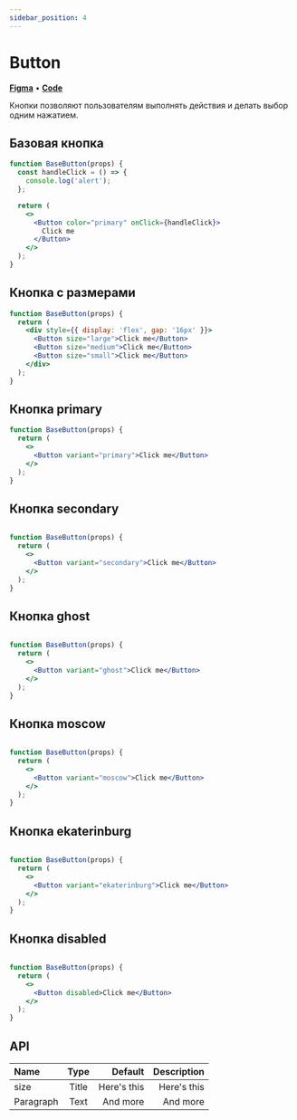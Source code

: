 ```yaml
---
sidebar_position: 4
---
```


# Button

**[Figma](https://www.figma.com/file/Kj2qDdyHNRhnJXbzz0kkJV/%F0%9F%96%8D%EF%B8%8F-Components?node-id=21-1631&t=pURu06dOC73EDQ36-4)** • **[Code](https://github.com/xi-effect/xi.monorepo/tree/main/packages/pkg.inputs.button)**

Кнопки позволяют пользователям выполнять действия и делать выбор одним нажатием.

## Базовая кнопка

```jsx live
function BaseButton(props) {
  const handleClick = () => {
    console.log('alert');
  };

  return (
    <>
      <Button color="primary" onClick={handleClick}>
        Click me
      </Button>
    </>
  );
}
```

## Кнопка с размерами

```jsx live
function BaseButton(props) {
  return (
    <div style={{ display: 'flex', gap: '16px' }}>
      <Button size="large">Click me</Button>
      <Button size="medium">Click me</Button>
      <Button size="small">Click me</Button>
    </div>
  );
}
```

## Кнопка primary

```jsx live
function BaseButton(props) {
  return (
    <>
      <Button variant="primary">Click me</Button>
    </>
  );
}
```

## Кнопка secondary

```jsx live

function BaseButton(props) {
  return (
    <>
      <Button variant="secondary">Click me</Button>
    </>
  );
}
```

## Кнопка ghost

```jsx live

function BaseButton(props) {
  return (
    <>
      <Button variant="ghost">Click me</Button>
    </>
  );
}
```

## Кнопка moscow

```jsx live

function BaseButton(props) {
  return (
    <>
      <Button variant="moscow">Click me</Button>
    </>
  );
}
```

## Кнопка ekaterinburg

```jsx live

function BaseButton(props) {
  return (
    <>
      <Button variant="ekaterinburg">Click me</Button>
    </>
  );
}
```

## Кнопка disabled

```jsx live

function BaseButton(props) {
  return (
    <>
      <Button disabled>Click me</Button>
    </>
  );
}
```

## API

| Name      | Type  |     Default | Description |
| :-------- | :---: | ----------: | ----------: |
| size      | Title | Here's this | Here's this |
| Paragraph | Text  |    And more |    And more |
